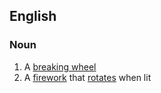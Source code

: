 ==English==

===Noun===
{{wikipedia}}
{{en-noun|sg=[[catherine]] [[wheel]]}}

# A [[breaking wheel]]
# A [[firework]] that [[rotate]]s when lit